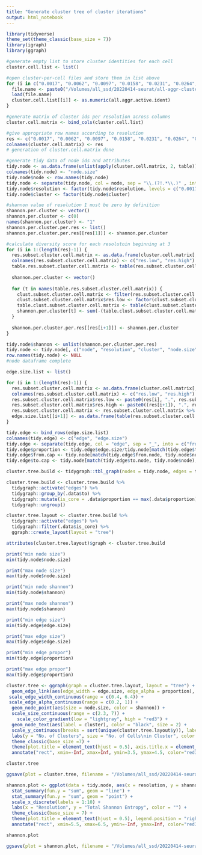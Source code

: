 ```yaml
---
title: "Generate cluster tree of cluster iterations"
output: html_notebook
---
```

```r
library(tidyverse)
theme_set(theme_classic(base_size = 7))
library(igraph)
library(ggraph)
```

```r
#generate empty list to store cluster identities for each cell
cluster.cell.list <- list()

#open cluster-per-cell files and store them in list above
for (i in c("0.0017", "0.0062", "0.0097", "0.0158", "0.0231", "0.0264", "0.0302", "0.0384", "0.0328", "0.0625")) {
  file.name <- paste0("/Volumes/all_ssd/20220414-seurat/all-aggr-cluster-iters/cluster-per-cell-all-aggr-res-", i, ".Robj")
  load(file.name)
  cluster.cell.list[[i]] <- as.numeric(all.aggr.active.ident)
}

#generate matrix of cluster ids per resolution across columns
cluster.cell.matrix <- bind_cols(cluster.cell.list)

#give appropriate row names according to resolution
res <- c("0.0017", "0.0062", "0.0097", "0.0158", "0.0231", "0.0264", "0.0302", "0.0384", "0.0328", "0.0625")
colnames(cluster.cell.matrix) <- res
# generation of cluster.cell.matrix done

#generate tidy data of node ids and attributes
tidy.node <- as.data.frame(unlist(apply(cluster.cell.matrix, 2, table)))
colnames(tidy.node) <- "node.size"
tidy.node$node <- row.names(tidy.node)
tidy.node <- separate(tidy.node, col = node, sep = "\\.(?!.*\\.)" , into = c("resolution", "cluster"), remove = FALSE)
tidy.node$resolution <- factor(tidy.node$resolution, levels = c("0.0017", "0.0062", "0.0097", "0.0158", "0.0231", "0.0264", "0.0302", "0.0384", "0.0328", "0.0625"))
tidy.node$cluster <- factor(tidy.node$cluster)

#shannon value of resolution 1 must be zero by definition
shannon.per.cluster <- vector()
shannon.per.cluster <- c(0)
names(shannon.per.cluster) <- "1"
shannon.per.cluster.per.res <- list()
shannon.per.cluster.per.res[[res[1]]] <- shannon.per.cluster

#calculate diversity score for each resolutoin beginning at 3
for (i in 1:(length(res)-1)) {
  res.subset.cluster.cell.matrix <- as.data.frame(cluster.cell.matrix[, c(i, i+1)])
  colnames(res.subset.cluster.cell.matrix) <- c("res.low", "res.high")
  table.res.subset.cluster.cell.matrix <- table(res.subset.cluster.cell.matrix[, "res.high"])
  
  shannon.per.cluster <- vector()
  
  for (t in names(table.res.subset.cluster.cell.matrix)) {
    clust.subset.cluster.cell.matrix <- filter(res.subset.cluster.cell.matrix,  res.high == t)
    clust.subset.cluster.cell.matrix$res.low <- factor(clust.subset.cluster.cell.matrix$res.low)
    table.clust.subset.cluster.cell.matrix <- table(clust.subset.cluster.cell.matrix$res.low)
    shannon.per.cluster[t] <- sum(-(table.clust.subset.cluster.cell.matrix/table.res.subset.cluster.cell.matrix[t])*log(table.clust.subset.cluster.cell.matrix/table.res.subset.cluster.cell.matrix[t]))
  }
  
  shannon.per.cluster.per.res[[res[i+1]]] <- shannon.per.cluster
}

tidy.node$shannon <- unlist(shannon.per.cluster.per.res)
tidy.node <- tidy.node[, c("node", "resolution", "cluster", "node.size", "shannon")]
row.names(tidy.node) <- NULL
#node dataframe complete

edge.size.list <- list()

for (i in 1:(length(res)-1)) {
  res.subset.cluster.cell.matrix <- as.data.frame(cluster.cell.matrix[, c(i, i+1)])
  colnames(res.subset.cluster.cell.matrix) <- c("res.low", "res.high")
  res.subset.cluster.cell.matrix$res.low <- paste0(res[i], ".", res.subset.cluster.cell.matrix$res.low)
  res.subset.cluster.cell.matrix$res.high <- paste0((res[i+1]), ".", res.subset.cluster.cell.matrix$res.high)
  res.subset.cluster.cell.matrix <- res.subset.cluster.cell.matrix %>% unite("edge", c(res.low, res.high), sep = "_")
  edge.size.list[[i+1]] <- as.data.frame(table(res.subset.cluster.cell.matrix))
}

tidy.edge <- bind_rows(edge.size.list)
colnames(tidy.edge) <- c("edge", "edge.size")
tidy.edge <- separate(tidy.edge, col = "edge", sep = "_", into = c("from.node", "to.node"))
tidy.edge$proportion <- tidy.edge$edge.size/tidy.node[match(tidy.edge$to.node, tidy.node$node), "node.size"]
tidy.edge$from.cap <- tidy.node[match(tidy.edge$from.node, tidy.node$node), "node.size"]
tidy.edge$to.cap <- tidy.node[match(tidy.edge$to.node, tidy.node$node), "node.size"]

cluster.tree.build <- tidygraph::tbl_graph(nodes = tidy.node, edges = tidy.edge)

cluster.tree.build <- cluster.tree.build %>%
  tidygraph::activate("edges") %>%
  tidygraph::group_by(.data$to) %>%
  tidygraph::mutate(is_core = .data$proportion == max(.data$proportion)) %>%
  tidygraph::ungroup()

cluster.tree.layout <- cluster.tree.build %>%
  tidygraph::activate("edges") %>%
  tidygraph::filter(.data$is_core) %>%
  ggraph::create_layout(layout = "tree")

attributes(cluster.tree.layout)$graph <- cluster.tree.build

print("min node size")
min(tidy.node$node.size)

print("max node size")
max(tidy.node$node.size)

print("min node shannon")
min(tidy.node$shannon)

print("max node shannon")
max(tidy.node$shannon)

print("min edge size")
min(tidy.edge$edge.size)

print("max edge size")
max(tidy.edge$edge.size)

print("min edge propor")
min(tidy.edge$proportion)

print("max edge propor")
max(tidy.edge$proportion)
```

```r
cluster.tree <- ggraph(graph = cluster.tree.layout, layout = "tree") +
  geom_edge_link(aes(edge_width = edge.size, edge_alpha = proportion), color = "black") +
 scale_edge_width_continuous(range = c(0.4, 6.4)) +
 scale_edge_alpha_continuous(range = c(0.2, 1)) +
  geom_node_point(aes(size = node.size, color = shannon)) +
  scale_size_continuous(range = c(2.3, 7)) +
    scale_color_gradient(low = "lightgray", high = "red3") +
  geom_node_text(aes(label = cluster), color = "black", size = 2) +
  scale_y_continuous(breaks = sort(unique(cluster.tree.layout$y)), labels = 10:1) +
  labs(y = "No. of Clusters", size = "No. of Cells\nin Cluster", color = "Shannon\nEntropy", edge_width = "No. of Cells\nContributing to\nProceeding\nCluster", edge_alpha = "Fraction of\nCells Within\nProceeding\nCluster") +
  theme_classic(base_size =7) +
  theme(plot.title = element_text(hjust = 0.5), axis.title.x = element_blank(), axis.text.x = element_blank(),  axis.ticks = element_blank(), axis.line = element_blank(), panel.grid.major.y = element_line(colour = "gray")) + 
  annotate("rect", xmin=-Inf, xmax=Inf, ymin=3.5, ymax=4.5, color="red3", alpha = 0)

cluster.tree

ggsave(plot = cluster.tree, filename = "/Volumes/all_ssd/20220414-seurat/cluster-tree-all-aggr.png", device = "png", units = "in", width = 4.33, height = 6.75)
```

```r
shannon.plot <- ggplot(data = tidy.node, aes(x = resolution, y = shannon, group = 1)) + 
  stat_summary(fun.y = "sum", geom = "line") +
  stat_summary(fun.y = "sum", geom = "point") +
  scale_x_discrete(labels = 1:10) +
  labs(x = "Resolution", y = "Total Shannon Entropy", color = "") +
  theme_classic(base_size = 7) + 
  theme(plot.title = element_text(hjust = 0.5), legend.position = "right") +
  annotate("rect", xmin=5.5, xmax=6.5, ymin=-Inf, ymax=Inf, color="red3", alpha = 0)

shannon.plot

ggsave(plot = shannon.plot, filename = "/Volumes/all_ssd/20220414-seurat/summary-shannon-all-aggr.png", device = "png", units = "in", width = 3.25, height = 1.28)
```



